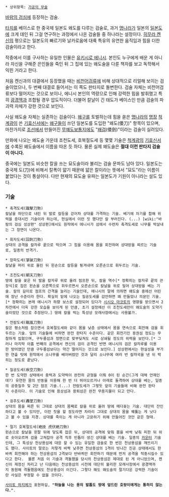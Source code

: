  * 상위항목: [[가공의 무술]]

[[바람의 검심]]에 등장하는 검술.

[[타치]]를 베이스로 한 중국제 일본도 왜도를 다루는 검술로, 과거 [[명]]나라가 일본의 [[일본도]]에 크게 데인 뒤 그걸 연구하는 과정에서 나온 검술들 중 하나라는 설정이다. [[히무라 켄신]]의 평으로는 일본도의 빠르기와 날카로움에 대륙 특유의 유연한 움직임과 힘을 더한 검술이라고 한다. 

작중에서 이를 구사하는 유일한 인물은 [[유키시로 에니시]]. 본인도 누구에게 배운 게 아니라 자신을 구해준 은인들을 죽인 뒤 그 집에 있는 왜도술을 다룬 책자를 보고 독학해서 익힌 거라고 한다. 

처음 켄신과의 대결에서 등장했을 때는 [[비천어검류]]에 비해 상대적으로 리얼해 보이는 검술이었으나, 두 번째 대결로 들어서는 이 쪽도 판타지로 돌변한다. 검술 자체는 비천어검류보다 떨어지는 것으로 보이나, 에니시 본인의 역량으로 인해 강력한 힘을 발휘했고 특히 [[광경맥]]과 조합될 경우 압도적이다. 더불어 칼날이 긴 태도가 베이스인 만큼 검술의 파괴력 자체가 강한 것으로 보인다.

사실 왜도술 자체는 실존하는 검술이다. [[왜구]]를 토벌하는데 힘을 쏟은 [[명]]나라의 [[명장]] [[척계광]]이 쓴 [[기효신서]]에는 [[왜구]]들이 쓰던 일본도를 도입한 "왜도(倭刀)" 항목이 있으며, 마찬가지로 [[조선]]에서 만들어진 [[무예도보통지]]에도 "[[왜검]](倭劍)"이라는 검술이 실려있다.

만화에 나오는 왜도술 가운데 조천도세, 호복절도세 등 몇몇 기술은 [[척계광]]의 [[기효신서]]에 수록된 왜도술에서 이름을 따온 듯 하다. 물론 실제 왜도술은 '''절대 이런 판타지 검술이 아니다.'''

중국에는 일본도 비슷한 칼을 쓰는 묘도술이라 불리는 검술 문파도 남아 있다. 일본도는 중국제 도(刀)에 비해서 칼폭이 얇기 때문에 얇은 칼이라는 뜻에서 "묘도"라는 이름이 붙었다는 것이 통설이다. 다만 현재의 묘도술 유파는 일본도가 기원이 아니라는 설도 있다.

=== 기술 ===
 * 축격도세(蹴擊刀勢)
 칼날을 하단으로 내린 뒤 발로 칼등을 걷어차 상대를 가격하는 기술. 베기에 차기를 합해 위력을 증대시킨 기술이라 하는데, 현실에서 이런 짓 했다만 칼 부러진다. (...) [wiki:"바람의 검심 성상편" 성상편]에서도 원작에서 에니시가 섬에서 수련차 축격도세로 나무를 박살내는 그 장면이 나온다. 

 * 회자도세(回刺刀勢)
 상대의 공격을 칼자루 끝으로 막으며 그 힘을 이용해 몸을 회전하여 상대방을 찌르는 기술로, 일종의 반격기.

 * 장파도세(掌破刀勢)
 칼날을 머리 위로 올린 뒤 왼손으로 칼등을 튕겨내며 오른손으로 휘두르는 기술.

 * 조천도세(朝天刀勢)
 땅에 칼을 꽂은 뒤 발을 칼자루 위로 올려 점프한 뒤, 칼을 역수[* 정확히는 칼자루 끝의 끈장식]로 잡은 왼손을 오른쪽으로 휘두르면서 오른손으로 칼날을 위로 밀어 상대방을 베는 기술. 칼의 길이로 점프의 간격을 늘리는 기술인데, 에니시의 말에 의하면 왜도술 중에선 어린애 장난 수준이라 한다. 확실히 밑에 나오는 질공도세를 감안하면 왜 만들었나 의문인 기술.[* 정확히는 본래 에니시가 하향 보스로 설정되어 있다가 [[시시오 마코토]]의 영향을 받으면서 2차전에서 더욱 강한 모습을 보이게 된 만큼, 초기 설정에선 이 조천도세만이 왜도술의 도약기술이었던 것으로 추정된다.] 땅에 칼을 박는 특성상 모래사장에서는 사용불가. 

 * 전람도세(戰嵐刀勢)
 칼은 평소처럼 잡으면서 호복절도세와 같이 몸을 낮춘 상태에서 몸을 연속으로 회전해 검을 휘두르는 기술. 앞의 기술들에 비하면 완전 판타지 수준이다. 같은 회전기인 용권섬 정도는 무참하게 씹혔으며, 구두룡섬과 정면으로 맞부딪쳐도 서로 상쇄될 정도의 위력을 보인다.[* 그러나 마지막 아홉 번째의 공격에서 켄신의 검이 공격인 반면 에니시의 검은 칼자루를 이용한 방어였던 만큼 구두룡섬보다는 약간 떨어지는 것으로 보인다.] 성상편에서는 현실성을 부가한 연출 탓에 원작에서 소나무를 베어버렸던 것과 달리 소나무에 여러 번 칼자국을 낸 뒤 박히는 정도로 끝났다. 

 * 질공도세(疾空刀勢)
 한 번 도약한 상태에서 중력과 도약력이 완전히 균형을 이뤄 0이 된 순간(그게 대체 언제인데?) 유연한 몸의 반동을 이용해 한 번 더 뛰어오르거나 아래로 돌격하여 상대를 베는, 일종의 공중질주 및 2단 점프 기술.(...) 전람도세가 그렇듯 앞의 기술들에 비해 완전 판타지 수준이다. 이 기술로 인해 용상섬과 용퇴섬은 완전 무용지물이 되고 만다. 

 * 굉추도세(轟墜刀勢)
 상대의 몸을 찌른 뒤 그대로 상대의 몸째로 칼을 위로 올려 땅에 메다꽂는 기술. 대단히 잔인하다고 볼 수 있지만, 이런 짓을 할 정도라면 차라리 그대로 상대의 몸을 꿰뚫는 게 낫다고 볼 수 있을 지경. 상대를 죽이는 게 아니라 고문하기 위해 만들어진 것만 같은 형태.

 * 절기 호복절도세(絶技 虎伏絶刀勢)
 왼손으로 칼날을 왼팔 뒤에 닿도록 잡은 뒤, 상대의 공격에 맞춰 몸을 바싹 낮춰 피한 뒤 위로 솟아오르며 검을 고쳐잡아 공격 직후 빈틈이 생긴 상대를 베는 기술. 일종의 [[카운터]] 기술인데, 그 특성상 천상용섬에 대응 할 수 있는 유일한 검술로 한 번은 천상용섬을 깨뜨리기도 했다. 사이토의 말로는 저렇게 바짝 낮추면 천상용섬의 1격이 빗나간 진공 상태에서도 한바퀴 회전해야 하는 천상용섬의 2격보다 반바퀴만 회전하기 때문에 먼저 공격을 적중시킬수 있다고 한다.  물론 처음 이 기술과 격돌했을 당시의 천상용섬은 제대로 된 게 아니었으며, 켄신이 제정신 차리고 난 다음에는 천상용섬의 시전에 대단히 불리한 모래사장에서 광경맥까지 동원해 격돌했음에도 천상용섬이 이긴다. 그렇다 해도 왜도술의 절기다운 강력한 기술이란 사실은 부정할 수 없을 것이다.  

 [[사이토 하지메]]가 표현하길, '''"하늘을 나는 용의 발톱도 땅에 엎드린 호랑이에게는 통하지 않는다."'''.

